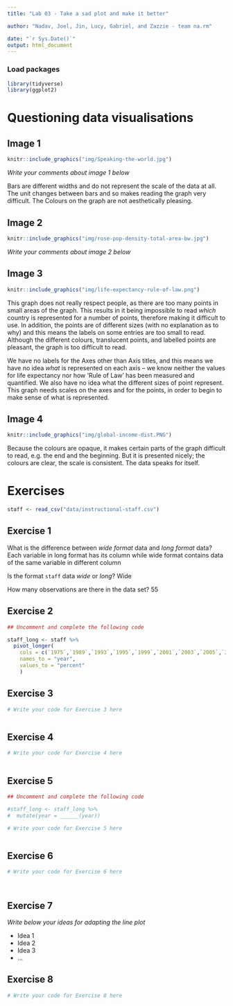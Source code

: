 ```yaml
---
title: "Lab 03 - Take a sad plot and make it better"

author: "Nadav, Joel, Jin, Lucy, Gabriel, and Zazzie - team na.rm"

date: "`r Sys.Date()`"
output: html_document
---
```


### Load packages

```r
library(tidyverse)
library(ggplot2)
```


# Questioning data visualisations

## Image 1

```r
knitr::include_graphics("img/Speaking-the-world.jpg")
```

_Write your comments about image 1 below_

Bars are different widths and do not represent the scale of the data at all.
The unit changes between bars and so makes reading the graph very difficult.
The Colours on the graph are not aesthetically pleasing.



## Image 2

```r
knitr::include_graphics("img/rose-pop-density-total-area-bw.jpg")
```

_Write your comments about image 2 below_




## Image 3

```r
knitr::include_graphics("img/life-expectancy-rule-of-law.png")
```


This graph does not really respect people, as there are too many points in small areas of the graph. This results in it being impossible to read _which_ country is represented for a number of points, therefore making it difficult to use. In addition, the points are of different sizes (with no explanation as to why) and this means the labels on some entries are too small to read. Although the different colours, translucent points, and labelled points are pleasant, the graph is too difficult to read.


We have no labels for the Axes other than Axis titles, and this means we have no idea _what_ is represented on each axis -- we know neither the values for life expectancy nor how 'Rule of Law' has been measured and quantified. We also have no idea what the different sizes of point represent. This graph needs scales on the axes and for the points, in order to begin to make sense of what is represented.



## Image 4

```r
knitr::include_graphics("img/global-income-dist.PNG")
```

Because the colours are opaque, it makes certain parts of the graph difficult to read, e.g. the end and the beginning. But it is presented nicely; the colours are clear, the scale is consistent. The data speaks for itself.


# Exercises

```r
staff <- read_csv("data/instructional-staff.csv")
```


## Exercise 1

What is the difference between *wide format* data and *long format* data?
Each variable in long format has its column while wide format contains data of the same variable in different column

Is the format `staff` data *wide* or *long*?
Wide

How many observations are there in the data set?
55



## Exercise 2

```r
## Uncomment and complete the following code

staff_long <- staff %>%
  pivot_longer(
    cols = c(`1975`,`1989`,`1993`,`1995`,`1999`,`2001`,`2003`,`2005`,`2007`,`2009`,`2011`), 
    names_to = "year",
    values_to = "percent"
    )

```


## Exercise 3

```r
# Write your code for Exercise 3 here



```

## Exercise 4

```r
# Write your code for Exercise 4 here



```

## Exercise 5

```r
## Uncomment and complete the following code

#staff_long <- staff_long %>%
#  mutate(year = ______(year))
```


```r
# Write your code for Exercise 5 here



```

## Exercise 6

```r
# Write your code for Exercise 6 here




```

## Exercise 7

_Write below your ideas for adapting the line plot_

* Idea 1
* Idea 2
* Idea 3
* ...


## Exercise 8

```r
# Write your code for Exercise 8 here



```

